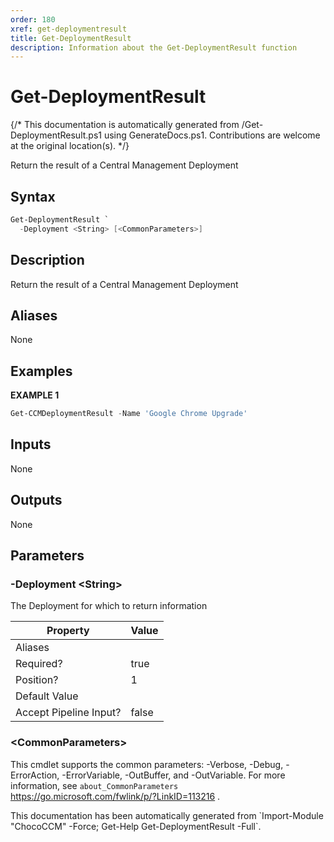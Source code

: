 ```yaml
---
order: 180
xref: get-deploymentresult
title: Get-DeploymentResult
description: Information about the Get-DeploymentResult function
---
```


# Get-DeploymentResult

{/* This documentation is automatically generated from /Get-DeploymentResult.ps1 using GenerateDocs.ps1. Contributions are welcome at the original location(s). */}

Return the result of a Central Management Deployment

## Syntax

```powershell
Get-DeploymentResult `
  -Deployment <String> [<CommonParameters>]
```

## Description

Return the result of a Central Management Deployment


## Aliases

None

## Examples

 **EXAMPLE 1**

```powershell
Get-CCMDeploymentResult -Name 'Google Chrome Upgrade'

```

## Inputs

None

## Outputs

None

## Parameters

###  -Deployment &lt;String&gt;
The Deployment for which to return information

Property               | Value
---------------------- | -----
Aliases                |
Required?              | true
Position?              | 1
Default Value          |
Accept Pipeline Input? | false

### &lt;CommonParameters&gt;

This cmdlet supports the common parameters: -Verbose, -Debug, -ErrorAction, -ErrorVariable, -OutBuffer, and -OutVariable. For more information, see `about_CommonParameters` https://go.microsoft.com/fwlink/p/?LinkID=113216 .



<Xref title="Function Reference" value="chococcm-functions" />

<Callout type="info">
    This documentation has been automatically generated from `Import-Module "ChocoCCM" -Force; Get-Help Get-DeploymentResult -Full`.
</Callout>